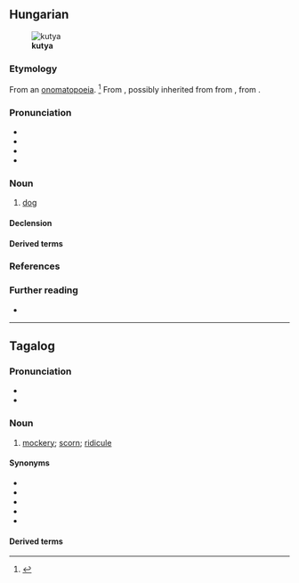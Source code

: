 ==Hungarian==
[[File:Shiva, aug-05-5.jpg|thumb|'''kutya''']]

===Etymology===
From an [[onomatopoeia]]. {{catlangname|hu|onomatopoeias}}<ref>{{R:TotfalusiNagyEty 2001}}</ref> From {{bor|hu|hi|कुत्ता||}}, possibly inherited from from {{inh|hi|psu|𑀓𑀼𑀢𑁆𑀢||}}, from {{inh|hi|inc-ash|*𑀓𑀼𑀢𑁆𑀢}}.

===Pronunciation===
* {{hu-IPA}}
* {{audio|hu|Hu-kutya.ogg|Audio}}
* {{hyphenation|hu|ku|tya}}
* {{rhymes|hu|cɒ}}

===Noun===
{{hu-noun|pl=kutyák}}

# [[dog]]
#: {{syn|hu|eb}}

====Declension====
{{hu-infl-nom|kutyá|o|esm_sg=y}}{{hu-pos-tok|kutyá}}

====Derived terms====
{{col4|hu|title=Compound words
|fakutya
|juhászkutya
|kiskutya
|kutyaharapás
|kutyakölyök
|kutyaszán
|kutyaugatás
|prérikutya
|rendőrkutya
|vadászkutya
|vízikutya
}}
{{col2|hu|title=Expressions
|a hazug embert hamarabb utolérik, mint a sánta kutyát
|a kutya ugat, a karaván halad
|amelyik kutya ugat, az nem harap
|egyik kutya, másik eb
|könnyebb utolérni a hazugot, mint a sánta kutyát
|kutyából nem lesz szalonna
|pénz beszél, kutya ugat
}}

===References===
<references/>

===Further reading===
* {{R:ErtSz|1}}

{{topics|hu|Dogs|Mammals}}

----

==Tagalog==

===Pronunciation===
* {{hyph|tl|kut|yâ}}
* {{tl-IPA|kutyâ}}

===Noun===
{{tl-noun|kutyâ}}

# [[mockery]]; [[scorn]]; [[ridicule]]

====Synonyms====
* {{l|tl|atsoy}}
* {{l|tl|libak}}
* {{l|tl|tuya}}
* {{l|tl|uroy}}
* {{l|tl|uyam}}

====Derived terms====
{{der3|tl|kutyain|kumutya|mangutya|mangungutya|mapangutya|pangungutya}}